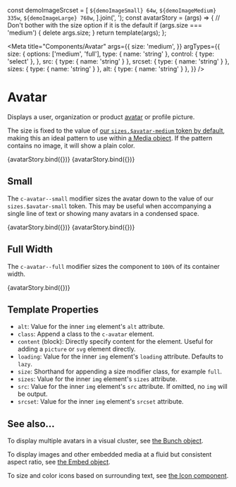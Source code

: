 const demoImageSrcset = [
  `${demoImageSmall} 64w`,
  `${demoImageMedium} 335w`,
  `${demoImageLarge} 768w`,
].join(', ');
const avatarStory = (args) => {
  // Don't bother with the size option if it is the default
  if (args.size === 'medium') {
    delete args.size;
  }
  return template(args);
};

<Meta
  title="Components/Avatar"
  args={{
    size: 'medium',
  }}
  argTypes={{
    size: {
      options: ['medium', 'full'],
      type: { name: 'string' },
      control: { type: 'select' },
    },
    src: { type: { name: 'string' } },
    srcset: { type: { name: 'string' } },
    sizes: { type: { name: 'string' } },
    alt: { type: { name: 'string' } },
  }}
/>

# Avatar

Displays a user, organization or product [avatar](<https://en.wikipedia.org/wiki/Avatar_(computing)>) or profile picture.

The size is fixed to the value of [our `sizes.$avatar-medium` token by default](/docs/design-tokens-size--page#sizing), making this an ideal pattern to use within [a Media object](/docs/objects-media--image). If the pattern contains no image, it will show a plain color.

<Canvas>
  <Story name="Empty">{avatarStory.bind({})}</Story>
  <Story
    name="With Image"
    args={{ src: demoImageSmall, srcset: demoImageSrcset, sizes: '60px' }}
  >
    {avatarStory.bind({})}
  </Story>
</Canvas>

## Small

The `c-avatar--small` modifier sizes the avatar down to the value of our `sizes.$avatar-small` token. This may be useful when accompanying a single line of text or showing many avatars in a condensed space.

<Canvas>
  <Story
    name="Small (Empty)"
    args={{
      size: 'small',
    }}
  >
    {avatarStory.bind({})}
  </Story>
  <Story
    name="Small (With Image)"
    args={{
      size: 'small',
      src: demoImageSmall,
      srcset: demoImageSrcset,
      sizes: '38px',
    }}
  >
    {avatarStory.bind({})}
  </Story>
</Canvas>

## Full Width

The `c-avatar--full` modifier sizes the component to `100%` of its container width.

<Canvas>
  <Story
    name="Full Width"
    args={{
      src: demoImageSmall,
      srcset: demoImageSrcset,
      size: 'full',
      sizes: '100vw',
    }}
  >
    {avatarStory.bind({})}
  </Story>
</Canvas>

## Template Properties

- `alt`: Value for the inner `img` element's `alt` attribute.
- `class`: Append a class to the `c-avatar` element.
- `content` (block): Directly specify content for the element. Useful for adding a `picture` or `svg` element directly.
- `loading`: Value for the inner `img` element's `loading` attribute. Defaults to `lazy`.
- `size`: Shorthand for appending a size modifier class, for example `full`.
- `sizes`: Value for the inner `img` element's `sizes` attribute.
- `src`: Value for the inner `img` element's `src` attribute. If omitted, no `img` will be output.
- `srcset`: Value for the inner `img` element's `srcset` attribute.

## See also…

To display multiple avatars in a visual cluster, see [the Bunch object](/docs/objects-bunch--of-avatars).

To display images and other embedded media at a fluid but consistent aspect ratio, see [the Embed object](/docs/objects-embed--image).

To size and color icons based on surrounding text, see [the Icon component](/docs/components-icon--basic).
